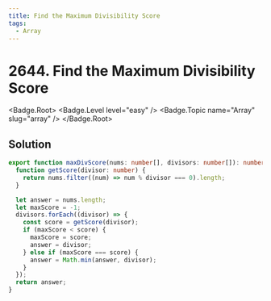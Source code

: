 ```yaml
---
title: Find the Maximum Divisibility Score
tags:
  - Array
---
```


# 2644. Find the Maximum Divisibility Score

<Badge.Root>
  <Badge.Level level="easy" />
  <Badge.Topic name="Array" slug="array" />
</Badge.Root>

## Solution

```typescript filename="solution.ts" copy
export function maxDivScore(nums: number[], divisors: number[]): number {
  function getScore(divisor: number) {
    return nums.filter((num) => num % divisor === 0).length;
  }

  let answer = nums.length;
  let maxScore = -1;
  divisors.forEach((divisor) => {
    const score = getScore(divisor);
    if (maxScore < score) {
      maxScore = score;
      answer = divisor;
    } else if (maxScore === score) {
      answer = Math.min(answer, divisor);
    }
  });
  return answer;
}
```

<ProblemLink
  codingSite="leetcode"
  href="https://leetcode.com/problems/find-the-maximum-divisibility-score"
  title="Find the Maximum Divisibility Score"
/>
